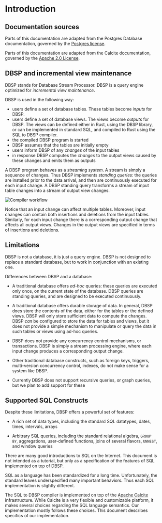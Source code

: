 # Introduction

## Documentation sources

Parts of this documentation are adapted from the Postgres Database
documentation, governed by the [Postgres
license](https://postgrespro.com/postgresql_license).

Parts of this documentation are adapted from the Calcite
documentation, governed by the [Apache 2.0
License](https://github.com/apache/calcite/blob/main/LICENSE).

## DBSP and incremental view maintenance

DBSP stands for Database Stream Processor.  DBSP is a query engine
optimized for *incremental view maintenance*.

DBSP is used in the following way:

- users define a set of database tables.  These tables become *inputs*
  for DBSP.
- users define a set of database views.  The views become *outputs* for
  DBSP.  The views can be defined either in Rust, using the DBSP library,
  or can be implemented in standard SQL, and compiled to Rust using the
  SQL to DBSP compiler.
- the compiled DBSP program is started
- DBSP assumes that the tables are initially empty
- users inform DBSP of any *changes* of the input tables
- in response DBSP computes the *changes* to the output views caused
  by these changes and emits them as outputs

A DBSP program behaves as a *streaming system*.  A stream is simply a
sequence of changes.  Thus DBSP implements *standing queries*: the
queries are installed prior to the data arrival, and then are
continuously executed for each input change.  A DBSP standing query
transforms a stream of input table changes into a stream of output
view changes.

![Compiler workflow](./dbsp-workflow.svg)

Notice that an input change can affect multiple tables.  Moreover,
input changes can contain both insertions and deletions from the input
tables.  Similarly, for each input change there is a corresponding
output change that affects all output views.  Changes in the output
views are specified in terms of insertions and deletions.

## Limitations

DBSP is not a database, it is just a query engine.  DBSP is not
designed to replace a standard database, but to work in conjunction
with an existing one.

Differences between DBSP and a database:

- A traditional database offers *ad-hoc* queries: these queries are
  executed only once, on the current state of the database.  DBSP
  queries are standing queries, and are designed to be executed
  continuously.

- A traditional database offers durable storage of data.  In general,
  DBSP does store the contents of the data, either for the tables or
  the defined views.  DBSP will only store sufficient data to compute
  the changes.  DBSP *can* be configured to store the data for tables
  and views, but it does not provide a simple mechanism to manipulate
  or query the data in such tables or views using ad-hoc queries.

- DBSP does not provide any concurrency control mechanisms, or
  transactions.  DBSP is simply a stream processing engine, where each
  input change produces a corresponding output change.

- Other traditional database constructs, such as foreign keys,
  triggers, multi-version concurrency control, indexes, do not make
  sense for a system like DBSP.

- Currently DBSP does not support recursive queries, or graph queries,
  but we plan to add support for these

## Supported SQL Constructs

Despite these limitations, DBSP offers a powerful set of features:

- A rich set of data types, including the standard SQL datatypes,
  dates, times, intervals, arrays

- Arbitrary SQL queries, including the standard relational algebra,
  `GROUP BY`, aggregations, user-defined functions, joins of several
  flavors, `UNNEST`, and window queries

There are many good introductions to SQL on the Internet.  This
document is not intended as a tutorial, but only as a specification of
the features of SQL implemented on top of DBSP.

SQL as a language has been standardized for a long time.
Unfortunately, the standard leaves underspecified many important
behaviors. Thus each SQL implementation is slightly different.

The SQL to DBSP compiler is implemented on top of the [Apache
Calcite](https://calcite.apache.org/) infrastructure. While Calcite is
a very flexible and customizable platform, it makes several choices
regarding the SQL language semantics. Our implementation mostly
follows these choices. This document describes specifics of our
implementation.
